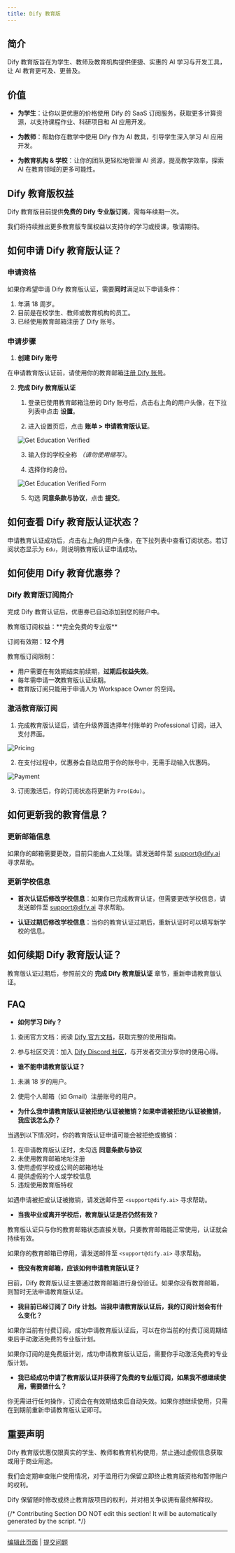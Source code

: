 ```yaml
---
title: Dify 教育版
---
```


## 简介

Dify 教育版旨在为学生、教师及教育机构提供便捷、实惠的 AI 学习与开发工具，让 AI 教育更可及、更普及。

## 价值

-   **为学生**：让你以更优惠的价格使用 Dify 的 SaaS 订阅服务，获取更多计算资源，以支持课程作业、科研项目和 AI 应用开发。

-   **为教师**：帮助你在教学中使用 Dify 作为 AI 教具，引导学生深入学习 AI 应用开发。

-   **为教育机构 & 学校**：让你的团队更轻松地管理 AI 资源，提高教学效率，探索 AI 在教育领域的更多可能性。

## Dify 教育版权益

Dify 教育版目前提供**免费的 Dify 专业版订阅**，需每年续期一次。

<Info>
我们将持续推出更多教育版专属权益以支持你的学习或授课，敬请期待。
</Info>

## 如何申请 Dify 教育版认证？

### 申请资格

如果你希望申请 Dify 教育版认证，需要**同时**满足以下申请条件：

1.  年满 18 周岁。
2.  目前是在校学生、教师或教育机构的员工。
3.  已经使用教育邮箱注册了 Dify 账号。

### 申请步骤

1.  **创建 Dify 账号**

在申请教育版认证前，请使用你的教育邮箱[注册 Dify 账号](https://cloud.dify.ai/signin)。

2.  **完成 Dify 教育版认证**

    1.  登录已使用教育邮箱注册的 Dify 账号后，点击右上角的用户头像，在下拉列表中点击 **设置**。

    2.  进入设置页后，点击 **账单 > 申请教育版认证**。

    ![Get Education Verified](https://assets-docs.dify.ai/2025/03/662ee0255a499ab4184fd617e0f5767d.png)

    3.  输入你的学校全称 *（请勿使用缩写）*。

    4.  选择你的身份。

    ![Get Education Verified Form](https://assets-docs.dify.ai/2025/05/fd3ea7c1846c17bd753d84bcc2fea72b.png)

    5.  勾选 **同意条款与协议**，点击 **提交**。

## 如何查看 Dify 教育版认证状态？

申请教育认证成功后，点击右上角的用户头像，在下拉列表中查看订阅状态。若订阅状态显示为 `Edu`，则说明教育版认证申请成功。

## 如何使用 Dify 教育优惠券？

### Dify 教育版订阅简介

完成 Dify 教育认证后，优惠券已自动添加到您的账户中。

<Info>
教育版订阅权益：**完全免费的专业版**

订阅有效期：**12 个月**

教育版订阅限制：
-   用户需要在有效期结束前续期，**过期后权益失效**。
-   每年需申请**一次**教育版认证续期。
-   教育版订阅只能用于申请人为 Workspace Owner 的空间。
</Info>

### 激活教育版订阅

1.  完成教育版认证后，请在升级界面选择年付账单的 Professional 订阅，进入支付界面。

![Pricing](https://assets-docs.dify.ai/2025/05/574d95416f57fba457259c3db2ae947d.png)

2. 在支付过程中，优惠券会自动应用于你的账号中，无需手动输入优惠码。

![Payment](https://assets-docs.dify.ai/2025/05/c2c6afeb44b4bd0ce7f1eccc1292e08b.png)

3.  订阅激活后，你的订阅状态将更新为 `Pro(Edu)`。

## 如何更新我的教育信息？

### 更新邮箱信息

如果你的邮箱需要更改，目前只能由人工处理。请发送邮件至 [support@dify.ai](mailto:support@dify.ai) 寻求帮助。

### 更新学校信息

-   **首次认证后修改学校信息**：如果你已完成教育认证，但需要更改学校信息，请发送邮件至 [support@dify.ai](mailto:support@dify.ai) 寻求帮助。

-   **认证过期后修改学校信息**：当你的教育认证过期后，重新认证时可以填写新学校的信息。

## 如何续期 Dify 教育版认证？

教育版认证过期后，参照前文的 **完成 Dify 教育版认证** 章节，重新申请教育版认证。

## FAQ

-   **如何学习 Dify？**

1. 查阅官方文档：阅读 [Dify 官方文档](https://docs.dify.ai/)，获取完整的使用指南。
    
2. 参与社区交流：加入 [Dify Discord 社区](https://discord.com/invite/FngNHpbcY7)，与开发者交流分享你的使用心得。

-   **谁不能申请教育版认证？**

1.  未满 18 岁的用户。

2.  使用个人邮箱（如 Gmail）注册账号的用户。

-   **为什么我申请教育版认证被拒绝/认证被撤销？如果申请被拒绝/认证被撤销，我应该怎么办？**

当遇到以下情况时，你的教育版认证申请可能会被拒绝或撤销：

1. 在申请教育版认证时，未勾选 **同意条款与协议**
2. 未使用教育邮箱地址注册
3. 使用虚假学校或公司的邮箱地址
4. 提供虚假的个人或学校信息
5. 违规使用教育版特权

如遇申请被拒或认证被撤销，请发送邮件至 `<support@dify.ai>` 寻求帮助。

-   **当我毕业或离开学校后，教育版认证是否仍然有效？**

教育版认证只与你的教育邮箱状态直接关联。只要教育邮箱能正常使用，认证就会持续有效。

如果你的教育邮箱已停用，请发送邮件至 `<support@dify.ai>` 寻求帮助。

-   **我没有教育邮箱，应该如何申请教育版认证？**

目前，Dify 教育版认证主要通过教育邮箱进行身份验证。如果你没有教育邮箱，则暂时无法申请教育版认证。

-   **我目前已经订阅了 Dify 计划。当我申请教育版认证后，我的订阅计划会有什么变化？**

如果你当前有付费订阅，成功申请教育版认证后，可以在你当前的付费订阅周期结束后手动激活免费的专业版计划。

如果你订阅的是免费版计划，成功申请教育版认证后，需要你手动激活免费的专业版计划。

-   **我已经成功申请了教育版认证并获得了免费的专业版订阅，如果我不想继续使用，需要做什么？**

你无需进行任何操作，订阅会在有效期结束后自动失效。如果你想继续使用，只需在到期前重新申请教育版认证即可。

## 重要声明

Dify 教育版优惠仅限真实的学生、教师和教育机构使用，禁止通过虚假信息获取或用于商业用途。

我们会定期审查账户使用情况，对于滥用行为保留立即终止教育版资格和暂停账户的权利。

Dify 保留随时修改或终止教育版项目的权利，并对相关争议拥有最终解释权。

{/*
Contributing Section
DO NOT edit this section!
It will be automatically generated by the script.
*/}

---

[编辑此页面](https://github.com/langgenius/dify-docs/edit/main/zh-hans/self-hosting/dify-for-education.mdx) | [提交问题](https://github.com/langgenius/dify-docs/issues/new?template=docs.yml)


